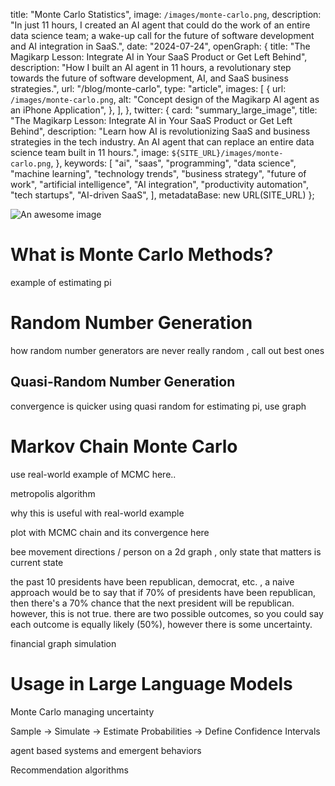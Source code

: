 

  title: "Monte Carlo Statistics",
  image: `/images/monte-carlo.png`,
  description: "In just 11 hours, I created an AI agent that could do the work of an entire data science team; a wake-up call for the future of software development and AI integration in SaaS.",
  date: "2024-07-24",
  openGraph: {
    title: "The Magikarp Lesson: Integrate AI in Your SaaS Product or Get Left Behind",
    description: "How I built an AI agent in 11 hours, a revolutionary step towards the future of software development, AI, and SaaS business strategies.",
                        url: "/blog/monte-carlo",
    type: "article",
    images: [
      {
        url: `/images/monte-carlo.png`,
        alt: "Concept design of the Magikarp AI agent as an iPhone Application",
      },
    ],
  },
  twitter: {
    card: "summary_large_image",
    title: "The Magikarp Lesson: Integrate AI in Your SaaS Product or Get Left Behind",
    description: "Learn how AI is revolutionizing SaaS and business strategies in the tech industry. An AI agent that can replace an entire data science team built in 11 hours.",
    image: `${SITE_URL}/images/monte-carlo.png`,
  },
  keywords: [
    "ai",
    "saas",
    "programming",
    "data science",
    "machine learning",
    "technology trends",
    "business strategy",
    "future of work",
    "artificial intelligence",
    "AI integration",
    "productivity automation",
    "tech startups",
    "AI-driven SaaS",
  ],
    metadataBase: new URL(SITE_URL)
};

![An awesome image](/images/monte-carlo.png)

# What is Monte Carlo Methods?

example of estimating pi

# Random Number Generation

how random number generators are never really random , call out best ones

## Quasi-Random Number Generation

convergence is quicker using quasi random for estimating pi, use graph

# Markov Chain Monte Carlo

use real-world example of MCMC here..

metropolis algorithm

why this is useful with real-world example

plot with MCMC chain and its convergence here

bee movement directions / person on a 2d graph , only state that matters is current state


the past 10 presidents have been republican, democrat, etc. , a naive approach would be to say
that if 70% of presidents have been republican, then there's a 70% chance that the next president will be
republican. however, this is not true. there are two possible outcomes, so you could say each outcome is
equally likely (50%), however there is some uncertainty.


financial graph simulation

# Usage in Large Language Models

Monte Carlo managing uncertainty

Sample -> Simulate -> Estimate Probabilities -> Define Confidence Intervals

agent based systems and emergent behaviors

Recommendation algorithms